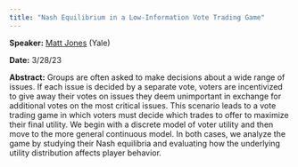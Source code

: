 ```yaml
---
title: "Nash Equilibrium in a Low-Information Vote Trading Game"
---
```

**Speaker:** [Matt Jones](https://mattjonesmath.github.io/) (Yale)

**Date:** 3/28/23

**Abstract:** Groups are often asked to make decisions about a wide range of issues. If each issue is decided by a separate vote, voters are incentivized to give away their votes on issues they deem unimportant in exchange for additional votes on the most critical issues. This scenario leads to a vote trading game in which voters must decide which trades to offer to maximize their final utility. We begin with a discrete model of voter utility and then move to the more general continuous model. In both cases, we analyze the game by studying their Nash equilibria and evaluating how the underlying utility distribution affects player behavior.